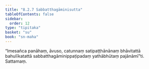 ```yaml
---
title: "8.2.7 Sabbatthagāminisutta"
tableOfContents: false
sidebar:
  order: 12
type: "tipitaka"
basket: "su"
book: "sn-maha"
---
```



<DynamicBreadcrumb />

<Division number="915" book="sn-maha">

<Paragraph number="1605" book="sn-maha">
“Imesañca panāhaṃ, āvuso, catunnaṃ satipaṭṭhānānaṃ bhāvitattā bahulīkatattā sabbatthagāminippaṭipadaṃ yathābhūtaṃ pajānāmī”ti.

</Paragraph>
</Division>

<Paragraph number="1606" type="center" book="sn-maha">
Sattamaṃ.
</Paragraph>